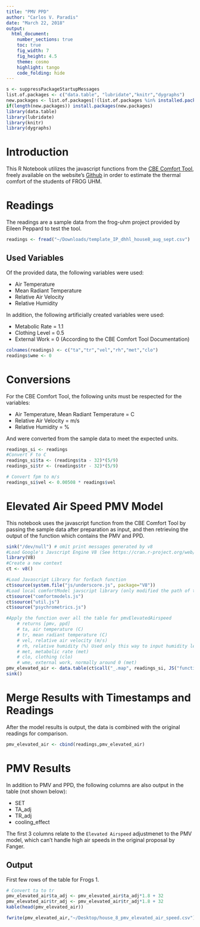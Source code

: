 ```yaml
---
title: "PMV PPD"
author: "Carlos V. Paradis"
date: "March 22, 2018"
output: 
  html_document:
    number_sections: true
    toc: true
    fig_width: 7
    fig_height: 4.5
    theme: cosmo
    highlight: tango
    code_folding: hide
---
```


```r
s <- suppressPackageStartupMessages
list.of.packages <- c("data.table", "lubridate","knitr","dygraphs")
new.packages <- list.of.packages[!(list.of.packages %in% installed.packages()[,"Package"])]
if(length(new.packages)) install.packages(new.packages)
library(data.table)
library(lubridate)
library(knitr)
library(dygraphs)
```


# Introduction

This R Notebook utilizes the javascript functions from the [CBE Comfort Tool](http://comfort.cbe.berkeley.edu/), freely available on the website's [Github](https://github.com/CenterForTheBuiltEnvironment/comfort_tool/tree/master/static/js) in order to estimate the thermal comfort of the students of FROG UHM.

# Readings

The readings are a sample data from the frog-uhm project provided by Eileen Peppard to test the tool.

```r
readings <- fread("~/Downloads/template_IP_dhhl_house8_aug_sept.csv")
```

## Used Variables

Of the provided data, the following variables were used:

 * Air Temperature
 * Mean Radiant Temperature
 * Relative Air Velocity 
 * Relative Humidity 
 
In addition, the following artificially created variables were used:

 * Metabolic Rate = 1.1
 * Clothing Level = 0.5
 * External Work = 0 (According to the CBE Comfort Tool Documentation)

```r
colnames(readings) <- c("ta","tr","vel","rh","met","clo") 
readings$wme <- 0
```

# Conversions

For the CBE Comfort Tool, the following units must be respected for the variables:

 * Air Temperature, Mean Radiant Temperature = C
 * Relative Air Velocity = m/s
 * Relative Humidity = %
 
And were converted from the sample data to meet the expected units.

```r
readings_si <- readings
#Convert F to C
readings_si$ta <- (readings$ta - 32)*(5/9)
readings_si$tr <- (readings$tr - 32)*(5/9)

# Convert fpm to m/s
readings_si$vel <- 0.00508 * readings$vel
```


# Elevated Air Speed PMV Model

This notebook uses the javascript function from the CBE Comfort Tool by passing the sample data after preparation as input, and then retrieving the output of the function which contains the PMV and PPD. 

```r
sink("/dev/null") # omit print messages generated by v8
#Load Google's Javscript Engine V8 (See https://cran.r-project.org/web/packages/V8/vignettes/v8_intro.html)
library(V8)
#Create a new context
ct <- v8()

#Load Javascript Library for forEach function
ct$source(system.file("js/underscore.js", package="V8"))
#Load local comfortModel javscript library (only modified the path of the libraries)
ct$source("comfortmodels.js")
ct$source("util.js")
ct$source("psychrometrics.js")

#Apply the function over all the table for pmvElevatedAirspeed
    # returns [pmv, ppd]
    # ta, air temperature (C)
    # tr, mean radiant temperature (C)
    # vel, relative air velocity (m/s)
    # rh, relative humidity (%) Used only this way to input humidity level
    # met, metabolic rate (met)
    # clo, clothing (clo)
    # wme, external work, normally around 0 (met)
pmv_elevated_air <- data.table(ct$call("_.map", readings_si, JS("function(x){return(comf.pmvElevatedAirspeed(x.ta,x.tr,x.vel,x.rh,x.met,x.clo,x.wme))}")))
sink()
```

# Merge Results with Timestamps and Readings

After the model results is output, the data is combined with the original readings for comparison.

```r
pmv_elevated_air <- cbind(readings,pmv_elevated_air)
```

# PMV Results

In addition to PMV and PPD, the following columns are also output in the table (not shown below):

 * SET
 * TA_adj
 * TR_adj
 * cooling_effect
 
 The first 3 columns relate to the `Elevated Airspeed` adjustmenet to the PMV model, which can't handle high air speeds in the original proposal by Fanger. 

## Output

First few rows of the table for Frogs 1. 

```r
# Convert ta to tr 
pmv_elevated_air$ta_adj <- pmv_elevated_air$ta_adj*1.8 + 32
pmv_elevated_air$tr_adj <- pmv_elevated_air$tr_adj*1.8 + 32
kable(head(pmv_elevated_air))
```

```r
fwrite(pmv_elevated_air,"~/Desktop/house_8_pmv_elevated_air_speed.csv")
```